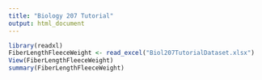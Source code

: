 ```yaml
---
title: "Biology 207 Tutorial"
output: html_document
---
```



```r
library(readxl)
FiberLengthFleeceWeight <- read_excel("Biol207TutorialDataset.xlsx")
View(FiberLengthFleeceWeight)
summary(FiberLengthFleeceWeight)
```